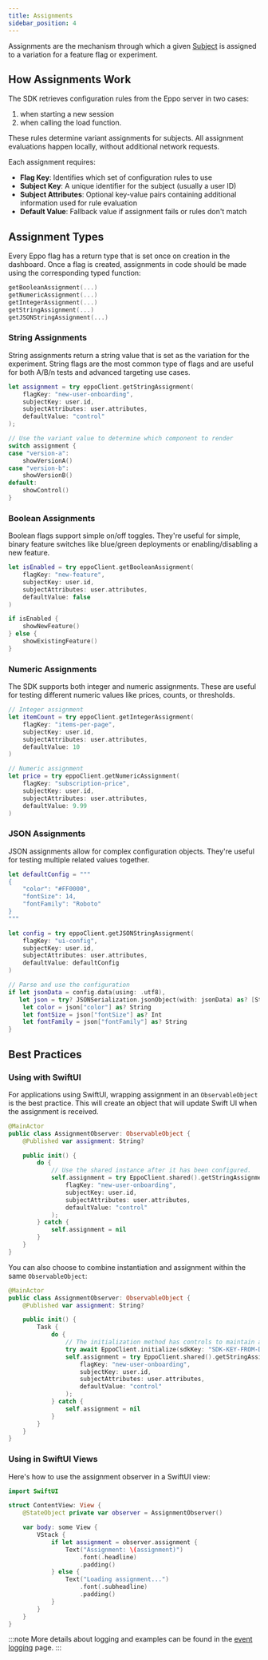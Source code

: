 ```yaml
---
title: Assignments
sidebar_position: 4
---
```



Assignments are the mechanism through which a given [Subject](/sdks/sdk-features/subjects) is assigned to a variation for a feature flag or experiment.

## How Assignments Work

The SDK retrieves configuration rules from the Eppo server in two cases:

1. when starting a new session
2. when calling the load function.

These rules determine variant assignments for subjects. All assignment evaluations happen locally, without additional network requests.

Each assignment requires:

- **Flag Key**: Identifies which set of configuration rules to use
- **Subject Key**: A unique identifier for the subject (usually a user ID)
- **Subject Attributes**: Optional key-value pairs containing additional information used for rule evaluation
- **Default Value**: Fallback value if assignment fails or rules don't match

## Assignment Types

Every Eppo flag has a return type that is set once on creation in the dashboard. Once a flag is created, assignments in code should be made using the corresponding typed function:

```swift
getBooleanAssignment(...)
getNumericAssignment(...)
getIntegerAssignment(...)
getStringAssignment(...)
getJSONStringAssignment(...)
```

### String Assignments

String assignments return a string value that is set as the variation for the experiment. String flags are the most common type of flags and are useful for both A/B/n tests and advanced targeting use cases.

```swift
let assignment = try eppoClient.getStringAssignment(
    flagKey: "new-user-onboarding",
    subjectKey: user.id,
    subjectAttributes: user.attributes,
    defaultValue: "control"
);

// Use the variant value to determine which component to render
switch assignment {
case "version-a":
    showVersionA()
case "version-b":
    showVersionB()
default:
    showControl()
}
```

### Boolean Assignments

Boolean flags support simple on/off toggles. They're useful for simple, binary feature switches like blue/green deployments or enabling/disabling a new feature.

```swift
let isEnabled = try eppoClient.getBooleanAssignment(
    flagKey: "new-feature",
    subjectKey: user.id,
    subjectAttributes: user.attributes,
    defaultValue: false
)

if isEnabled {
    showNewFeature()
} else {
    showExistingFeature()
}
```

### Numeric Assignments

The SDK supports both integer and numeric assignments. These are useful for testing different numeric values like prices, counts, or thresholds.

```swift
// Integer assignment
let itemCount = try eppoClient.getIntegerAssignment(
    flagKey: "items-per-page",
    subjectKey: user.id,
    subjectAttributes: user.attributes,
    defaultValue: 10
)

// Numeric assignment
let price = try eppoClient.getNumericAssignment(
    flagKey: "subscription-price",
    subjectKey: user.id,
    subjectAttributes: user.attributes,
    defaultValue: 9.99
)
```

### JSON Assignments

JSON assignments allow for complex configuration objects. They're useful for testing multiple related values together.

```swift
let defaultConfig = """
{
    "color": "#FF0000",
    "fontSize": 14,
    "fontFamily": "Roboto"
}
"""

let config = try eppoClient.getJSONStringAssignment(
    flagKey: "ui-config",
    subjectKey: user.id,
    subjectAttributes: user.attributes,
    defaultValue: defaultConfig
)

// Parse and use the configuration
if let jsonData = config.data(using: .utf8),
   let json = try? JSONSerialization.jsonObject(with: jsonData) as? [String: Any] {
    let color = json["color"] as? String
    let fontSize = json["fontSize"] as? Int
    let fontFamily = json["fontFamily"] as? String
}
```

## Best Practices

### Using with SwiftUI

For applications using SwiftUI, wrapping assignment in an `ObservableObject` is the best practice. This will create an object that will update Swift UI when the assignment is received.

```swift
@MainActor
public class AssignmentObserver: ObservableObject {
    @Published var assignment: String?

    public init() {
        do {
            // Use the shared instance after it has been configured.
            self.assignment = try EppoClient.shared().getStringAssignment(
                flagKey: "new-user-onboarding",
                subjectKey: user.id,
                subjectAttributes: user.attributes,
                defaultValue: "control"
            );
        } catch {
            self.assignment = nil
        }
    }
}
```

You can also choose to combine instantiation and assignment within the same `ObservableObject`:

```swift
@MainActor
public class AssignmentObserver: ObservableObject {
    @Published var assignment: String?

    public init() {
        Task {
            do {
                // The initialization method has controls to maintain a single instance.
                try await EppoClient.initialize(sdkKey: "SDK-KEY-FROM-DASHBOARD");
                self.assignment = try EppoClient.shared().getStringAssignment(
                    flagKey: "new-user-onboarding",
                    subjectKey: user.id,
                    subjectAttributes: user.attributes,
                    defaultValue: "control"
                );
            } catch {
                self.assignment = nil
            }
        }
    }
}
```
### Using in SwiftUI Views

Here's how to use the assignment observer in a SwiftUI view:

```swift
import SwiftUI

struct ContentView: View {
    @StateObject private var observer = AssignmentObserver()

    var body: some View {
        VStack {
            if let assignment = observer.assignment {
                Text("Assignment: \(assignment)")
                    .font(.headline)
                    .padding()
            } else {
                Text("Loading assignment...")
                    .font(.subheadline)
                    .padding()
            }
        }
    }
}
```


:::note
More details about logging and examples can be found in the [event logging](/sdks/event-logging/assignment-event-logging/) page.
:::
